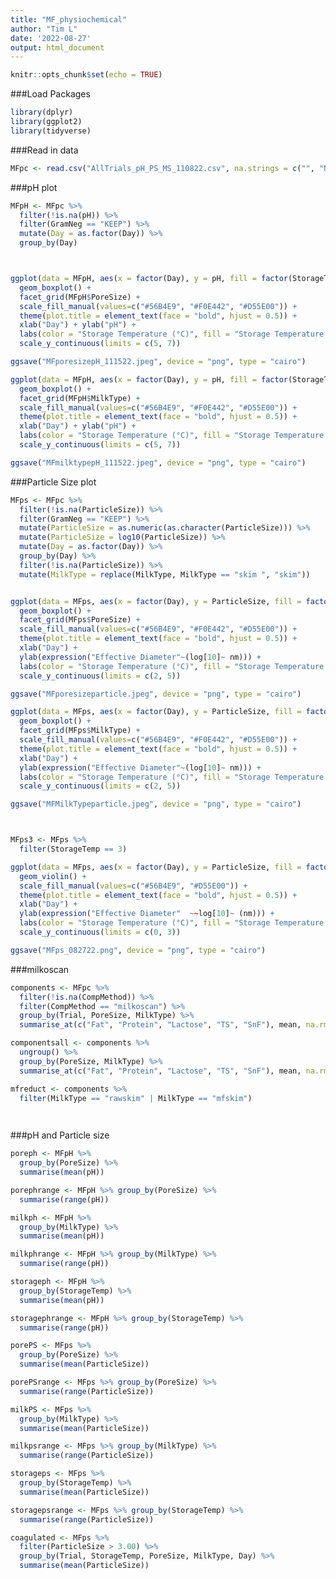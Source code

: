 ---
title: "MF_physiochemical"
author: "Tim L"
date: '2022-08-27'
output: html_document
---

```{r setup, include=FALSE}
knitr::opts_chunk$set(echo = TRUE)
```


###Load Packages
```{r}
library(dplyr)
library(ggplot2)
library(tidyverse)
```

###Read in data
```{r}
MFpc <- read.csv("AllTrials_pH_PS_MS_110822.csv", na.strings = c("", "NA"))
```

###pH plot
```{r}
MFpH <- MFpc %>% 
  filter(!is.na(pH)) %>% 
  filter(GramNeg == "KEEP") %>% 
  mutate(Day = as.factor(Day)) %>% 
  group_by(Day)



ggplot(data = MFpH, aes(x = factor(Day), y = pH, fill = factor(StorageTemp))) +
  geom_boxplot() +
  facet_grid(MFpH$PoreSize) +
  scale_fill_manual(values=c("#56B4E9", "#F0E442", "#D55E00")) +
  theme(plot.title = element_text(face = "bold", hjust = 0.5)) +
  xlab("Day") + ylab("pH") +
  labs(color = "Storage Temperature (°C)", fill = "Storage Temperature (°C)") +
  scale_y_continuous(limits = c(5, 7))

ggsave("MFporesizepH_111522.jpeg", device = "png", type = "cairo")

ggplot(data = MFpH, aes(x = factor(Day), y = pH, fill = factor(StorageTemp))) +
  geom_boxplot() +
  facet_grid(MFpH$MilkType) +
  scale_fill_manual(values=c("#56B4E9", "#F0E442", "#D55E00")) +
  theme(plot.title = element_text(face = "bold", hjust = 0.5)) +
  xlab("Day") + ylab("pH") +
  labs(color = "Storage Temperature (°C)", fill = "Storage Temperature (°C)") +
  scale_y_continuous(limits = c(5, 7))

ggsave("MFmilktypepH_111522.jpeg", device = "png", type = "cairo")
```

###Particle Size plot
```{r}
MFps <- MFpc %>% 
  filter(!is.na(ParticleSize)) %>% 
  filter(GramNeg == "KEEP") %>% 
  mutate(ParticleSize = as.numeric(as.character(ParticleSize))) %>% 
  mutate(ParticleSize = log10(ParticleSize)) %>% 
  mutate(Day = as.factor(Day)) %>% 
  group_by(Day) %>% 
  filter(!is.na(ParticleSize)) %>% 
  mutate(MilkType = replace(MilkType, MilkType == "skim ", "skim"))


ggplot(data = MFps, aes(x = factor(Day), y = ParticleSize, fill = factor(StorageTemp))) +
  geom_boxplot() +
  facet_grid(MFps$PoreSize) +
  scale_fill_manual(values=c("#56B4E9", "#F0E442", "#D55E00")) +
  theme(plot.title = element_text(face = "bold", hjust = 0.5)) +
  xlab("Day") + 
  ylab(expression("Effective Diameter"~(log[10]~ nm))) +
  labs(color = "Storage Temperature (°C)", fill = "Storage Temperature (°C)") +
  scale_y_continuous(limits = c(2, 5))

ggsave("MFporesizeparticle.jpeg", device = "png", type = "cairo")

ggplot(data = MFps, aes(x = factor(Day), y = ParticleSize, fill = factor(StorageTemp))) +
  geom_boxplot() +
  facet_grid(MFps$MilkType) +
  scale_fill_manual(values=c("#56B4E9", "#F0E442", "#D55E00")) +
  theme(plot.title = element_text(face = "bold", hjust = 0.5)) +
  xlab("Day") + 
  ylab(expression("Effective Diameter"~(log[10]~ nm))) +
  labs(color = "Storage Temperature (°C)", fill = "Storage Temperature (°C)") +
  scale_y_continuous(limits = c(2, 5))

ggsave("MFMilkTypeparticle.jpeg", device = "png", type = "cairo")



MFps3 <- MFps %>% 
  filter(StorageTemp == 3)

ggplot(data = MFps, aes(x = factor(Day), y = ParticleSize, fill = factor(PoreSize))) +
  geom_violin() +
  scale_fill_manual(values=c("#56B4E9", "#D55E00")) +
  theme(plot.title = element_text(face = "bold", hjust = 0.5)) +
  xlab("Day") + 
  ylab(expression("Effective Diameter"  ~~log[10]~ (nm))) +
  labs(color = "Storage Temperature (°C)", fill = "Storage Temperature (°C)") +
  scale_y_continuous(limits = c(0, 3))

ggsave("MFps_082722.png", device = "png", type = "cairo")
```

###milkoscan
```{r}
components <- MFpc %>% 
  filter(!is.na(CompMethod)) %>% 
  filter(CompMethod == "milkoscan") %>% 
  group_by(Trial, PoreSize, MilkType) %>% 
  summarise_at(c("Fat", "Protein", "Lactose", "TS", "SnF"), mean, na.rm = TRUE)

componentsall <- components %>% 
  ungroup() %>% 
  group_by(PoreSize, MilkType) %>% 
  summarise_at(c("Fat", "Protein", "Lactose", "TS", "SnF"), mean, na.rm = TRUE) 

mfreduct <- components %>% 
  filter(MilkType == "rawskim" | MilkType == "mfskim")

  
```

###pH and Particle size
```{r}
poreph <- MFpH %>% 
  group_by(PoreSize) %>% 
  summarise(mean(pH))

porephrange <- MFpH %>% group_by(PoreSize) %>% 
  summarise(range(pH))

milkph <- MFpH %>% 
  group_by(MilkType) %>% 
  summarise(mean(pH))

milkphrange <- MFpH %>% group_by(MilkType) %>% 
  summarise(range(pH))

storageph <- MFpH %>% 
  group_by(StorageTemp) %>% 
  summarise(mean(pH))

storagephrange <- MFpH %>% group_by(StorageTemp) %>% 
  summarise(range(pH))

porePS <- MFps %>% 
  group_by(PoreSize) %>% 
  summarise(mean(ParticleSize))

porePSrange <- MFps %>% group_by(PoreSize) %>% 
  summarise(range(ParticleSize))

milkPS <- MFps %>% 
  group_by(MilkType) %>% 
  summarise(mean(ParticleSize))

milkpsrange <- MFps %>% group_by(MilkType) %>% 
  summarise(range(ParticleSize))

storageps <- MFps %>% 
  group_by(StorageTemp) %>% 
  summarise(mean(ParticleSize))

storagepsrange <- MFps %>% group_by(StorageTemp) %>% 
  summarise(range(ParticleSize))

coagulated <- MFps %>%
  filter(ParticleSize > 3.00) %>% 
  group_by(Trial, StorageTemp, PoreSize, MilkType, Day) %>% 
  summarise(mean(ParticleSize))



```

